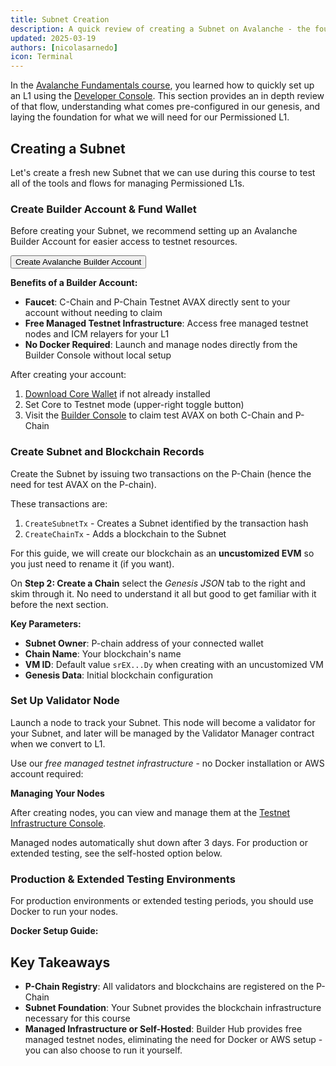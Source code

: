 ```yaml
---
title: Subnet Creation
description: A quick review of creating a Subnet on Avalanche - the foundation for our permissioned L1
updated: 2025-03-19
authors: [nicolasarnedo]
icon: Terminal
---
```



In the [Avalanche Fundamentals course](/academy/avalanche-fundamentals), you learned how to quickly set up an L1 using the [Developer Console](https://build.avax.network/tools/l1-toolbox). This section provides an in depth review of that flow, understanding what comes pre-configured in our genesis, and laying the foundation for what we will need for our Permissioned L1.

## Creating a Subnet

Let's create a fresh new Subnet that we can use during this course to test all of the tools and flows for managing Permissioned L1s.

<Steps>
<Step>

### Create Builder Account & Fund Wallet

Before creating your Subnet, we recommend setting up an Avalanche Builder Account for easier access to testnet resources.

<Button target="_blank" href="/login">Create Avalanche Builder Account</Button>

**Benefits of a Builder Account:**
- **Faucet**: C-Chain and P-Chain Testnet AVAX directly sent to your account without needing to claim
- **Free Managed Testnet Infrastructure**: Access free managed testnet nodes and ICM relayers for your L1
- **No Docker Required**: Launch and manage nodes directly from the Builder Console without local setup

After creating your account:
1. [Download Core Wallet](https://core.app/) if not already installed
2. Set Core to Testnet mode (upper-right toggle button)
3. Visit the [Builder Console](/console) to claim test AVAX on both C-Chain and P-Chain

</Step>
<Step>

### Create Subnet and Blockchain Records

Create the Subnet by issuing two transactions on the P-Chain (hence the need for test AVAX on the P-chain).

These transactions are:
1. `CreateSubnetTx` - Creates a Subnet identified by the transaction hash
2. `CreateChainTx` - Adds a blockchain to the Subnet

For this guide, we will create our blockchain as an **uncustomized EVM** so you just need to rename it (if you want). 

On **Step 2: Create a Chain** select the *Genesis JSON* tab to the right and skim through it. No need to understand it all but good to get familiar with it before the next section.

<ToolboxMdxWrapper walletMode="c-chain">
    <CreateChain />
</ToolboxMdxWrapper>

**Key Parameters:**
- **Subnet Owner**: P-chain address of your connected wallet
- **Chain Name**: Your blockchain's name
- **VM ID**: Default value `srEX...Dy` when creating with an uncustomized VM
- **Genesis Data**: Initial blockchain configuration

</Step>
<Step>

### Set Up Validator Node

Launch a node to track your Subnet. This node will become a validator for your Subnet, and later will be managed by the Validator Manager contract when we convert to L1.

Use our *free managed testnet infrastructure* - no Docker installation or AWS account required:

<ToolboxMdxWrapper walletMode="testnet-mainnet">
    <ManagedTestnetNodes />
</ToolboxMdxWrapper>

**Managing Your Nodes**

After creating nodes, you can view and manage them at the [Testnet Infrastructure Console](/console/testnet-infra/nodes).

<Callout type="warning">
Managed nodes automatically shut down after 3 days. For production or extended testing, see the self-hosted option below.
</Callout>

### Production & Extended Testing Environments

For production environments or extended testing periods, you should use Docker to run your nodes.

**Docker Setup Guide:**

<ToolboxMdxWrapper walletMode="testnet-mainnet">
    <AvalancheGoDocker />
</ToolboxMdxWrapper>

</Step>
</Steps>

## Key Takeaways

- **P-Chain Registry**: All validators and blockchains are registered on the P-Chain
- **Subnet Foundation**: Your Subnet provides the blockchain infrastructure necessary for this course
- **Managed Infrastructure or Self-Hosted**: Builder Hub provides free managed testnet nodes, eliminating the need for Docker or AWS setup - you can also choose to run it yourself.
